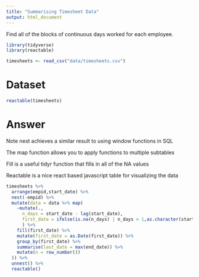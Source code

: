 ```yaml
---
title: "Summarising Timesheet Data"
output: html_document
---
```


Find all of the blocks of continuous days worked for each employee. 


```r
library(tidyverse)
library(reactable)

timesheets <- read_csv("data/timesheets.csv")
```

# Dataset
```r
reactable(timesheets)
```

# Answer

Note nest achieves a similar result to using window functions in SQL

The map function allows you to apply functions to multiple subtables

Fill is a useful tidyr function that fills in all of the NA values 

Reactable is a nice react based javascript table for visualizing the data

```r
timesheets %>% 
  arrange(empid,start_date) %>% 
  nest(-empid) %>% 
  mutate(data = data %>% map(
    ~mutate(.,
      n_days = start_date - lag(start_date),
      first_date = ifelse(is.na(n_days) | n_days > 1,as.character(start_date) ,NA)
      ) %>% 
    fill(first_date) %>% 
    mutate(first_date = as.Date(first_date)) %>% 
    group_by(first_date) %>% 
    summarise(last_date = max(end_date)) %>% 
    mutate(n = row_number())
  )) %>% 
  unnest() %>% 
  reactable()
  

```

